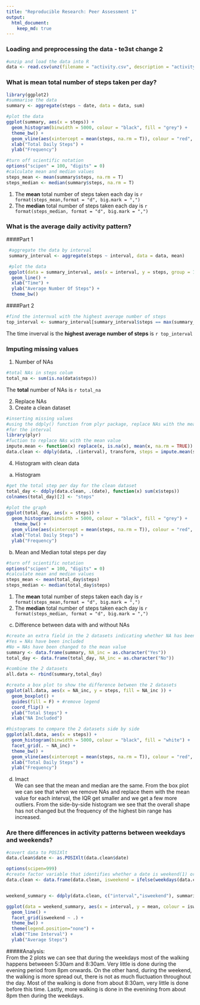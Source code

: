 ```yaml
---
title: "Reproducible Research: Peer Assessment 1"
output: 
  html_document:
    keep_md: true
---
```



### Loading and preprocessing the data - te3st change 2
````r
#unzip and load the data into R
data <- read.csv(unz(filename = "activity.csv", description = "activity.zip"))
````

### What is mean total number of steps taken per day?

````r
library(ggplot2)
#summarise the data
summary <- aggregate(steps ~ date, data = data, sum)

#plot the data
ggplot(summary, aes(x = steps)) + 
  geom_histogram(binwidth = 5000, colour = "black", fill = "grey") +
  theme_bw() +
  geom_vline(aes(xintercept = mean(steps, na.rm = T)), colour = "red", linetype = "dashed", size = 1) +
  xlab("Total Daily Steps") +
  ylab("Frequency")
````

````r
#turn off scientific notation
options("scipen" = 100, "digits" = 0)
#calculate mean and median values
steps_mean <- mean(summary$steps, na.rm = T)
steps_median <- median(summary$steps, na.rm = T)
````

1. The **mean** total number of steps taken each day is `r format(steps_mean,format = "d", big.mark = ",")`  
2. The **median** total number of steps taken each day is `r format(steps_median, format = "d", big.mark = ",")`

### What is the average daily activity pattern?
####Part 1
````r
 #aggregate the data by interval 
 summary_interval <- aggregate(steps ~ interval, data = data, mean)

 #plot the data
 ggplot(data = summary_interval, aes(x = interval, y = steps, group = 1)) + 
  geom_line() +
  xlab("Time") +
  ylab("Average Number Of Steps") +
  theme_bw()
````  

####Part 2

````r
#find the internval with the highest average number of steps
top_interval <- summary_interval[summary_interval$steps == max(summary_interval$steps),1]
````

The time inverval is the **highest average number of steps** is `r top_interval`


### Imputing missing values

1. Number of NAs
````r
#total NAs in steps colum
total_na <- sum(is.na(data$steps))
````

The **total** number of NAs is `r total_na`

2. Replace NAs
3. Create a clean dataset
````r
#inserting missing values
#using the ddply() function from plyr package, replace NAs with the mean value 
#for the interval
library(plyr)
#fuction to replace NAs with the mean value
impute.mean <- function(x) replace(x, is.na(x), mean(x, na.rm = TRUE))
data.clean <- ddply(data, .(interval), transform, steps = impute.mean(steps))
````

4. Histogram with clean data
a. Histogram
````r
#get the total step per day for the clean dataset
total_day <- ddply(data.clean, .(date), function(x) sum(x$steps))
colnames(total_day)[2] <- "steps"

#plot the graph
ggplot(total_day, aes(x = steps)) +
  geom_histogram(binwidth = 5000, colour = "black", fill = "grey") +
   theme_bw() +
  geom_vline(aes(xintercept = mean(steps, na.rm = T)), colour = "red", linetype = "dashed", size = 1) +
  xlab("Total Daily Steps") +
  ylab("Frequency")
````

b. Mean and Median total steps per day  

````r
#turn off scientific notation
options("scipen" = 100, "digits" = 0)
#calculate mean and median values
steps_mean <- mean(total_day$steps)
steps_median <- median(total_day$steps)
````

1. The **mean** total number of steps taken each day is `r format(steps_mean,format = "d", big.mark = ",")`  
2. The **median** total number of steps taken each day is `r format(steps_median, format = "d", big.mark = ",")`

c. Difference between data with and without NAs  

````r
#create an extra field in the 2 datasets indicating whether NA has been included or changed
#Yes = NAs have been included
#No = NAs have been changed to the mean value
summary <- data.frame(summary, NA_inc = as.character("Yes"))
total_day <- data.frame(total_day, NA_inc = as.character("No"))

#combine the 2 datasets
all.data <- rbind(summary,total_day)

#create a box plot to show the difference between the 2 datasets
ggplot(all.data, aes(x = NA_inc, y = steps, fill = NA_inc )) + 
  geom_boxplot() +
  guides(fill = F) + #remove legend
  coord_flip() +
  ylab("Total Steps") +
  xlab("NA Included")

````

````r
#histograms to compare the 2 datasets side by side
ggplot(all.data, aes(x = steps)) + 
  geom_histogram(binwidth = 5000, colour = "black", fill = "white") +
  facet_grid(. ~ NA_inc) +
  theme_bw() +
  geom_vline(aes(xintercept = mean(steps, na.rm = T)), colour = "red", linetype = "dashed", size = 1) +
  xlab("Total Daily Steps") +
  ylab("Frequency")
````

d. Imact  
We can see that the mean and median are the same. From the box plot we can see that when we remove NAs and replace them with the mean value for each interval, the IQR get smaller and we get a few more outliers.
From the side-by-side histogram we see that the overall shape has not changed but the frequency of the highest bin range has increased.

### Are there differences in activity patterns between weekdays and weekends?

````r
#covert data to POSIXlt
data.clean$date <- as.POSIXlt(data.clean$date)

options(scipen=999)
#create factor variable that identifies whether a date is weekend(1) or not(0)
data.clean <- data.frame(data.clean, isweekend = ifelse(weekdays(data.clean$date, abbreviate = T) == "Sun" | weekdays(data.clean$date,abbreviate = T) == "Sat","Weekend","Weekday"))


weekend_summary <- ddply(data.clean, c("interval","isweekend"), summarise, mean = mean(steps))
````

````r
ggplot(data = weekend_summary, aes(x = interval, y = mean, colour = isweekend)) +
  geom_line() +
  facet_grid(isweekend ~ .) +
  theme_bw() +
  theme(legend.position="none") +
  xlab("Time Interval") +
  ylab("Average Steps")
````

#####Analysis:  
From the 2 plots we can see that during the weekdays most of the walking happens betweeen 5:30am and 8:30am. Very little is done during the evening period from 8pm onwards. 
On the other hand, during the weekend, the walking is more spread out, there is not as much fluctuation throughout the day. Most of the walking is done from about 8:30am, very little is done before this time. Lastly, more walking is done in the evenining from about 8pm then during the weekdays.
